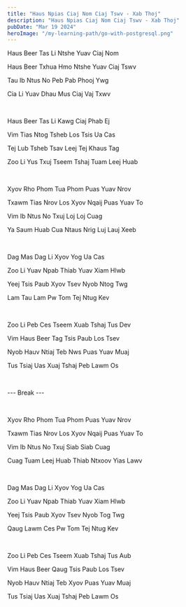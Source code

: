 ```yaml
---
title: "Haus Npias Ciaj Nom Ciaj Tswv - Xab Thoj"
description: "Haus Npias Ciaj Nom Ciaj Tswv - Xab Thoj"
pubDate: "Mar 19 2024"
heroImage: "/my-learning-path/go-with-postgresql.png"
---
```



Haus Beer Tas Li Ntshe Yuav Ciaj Nom

Haus Beer Txhua Hmo Ntshe Yuav Ciaj Tswv

Tau Ib Ntus No Peb Pab Phooj Ywg

Cia Li Yuav Dhau Mus Ciaj Vaj Txwv

<br/>

Haus Beer Tas Li Kawg Ciaj Phab Ej

Vim Tias Ntog Tsheb Los Tsis Ua Cas

Tej Lub Tsheb Tsav Leej Tej Khaus Tag

Zoo Li Yus Txuj Tseem Tshaj Tuam Leej Huab

<br/>

Xyov Rho Phom Tua Phom Puas Yuav Nrov

Txawm Tias Nrov Los Xyov Nqaij Puas Yuav To

Vim Ib Ntus No Txuj Loj Loj Cuag

Ya Saum Huab Cua Ntaus Nrig Luj Lauj Xeeb

<br/>

Dag Mas Dag Li Xyov Yog Ua Cas

Zoo Li Yuav Npab Thiab Yuav Xiam Hlwb

Yeej Tsis Paub Xyov Tsev Nyob Ntog Twg

Lam Tau Lam Pw Tom Tej Ntug Kev

<br/>

Zoo Li Peb Ces Tseem Xuab Tshaj Tus Dev

Vim Haus Beer Tag Tsis Paub Los Tsev

Nyob Hauv Ntiaj Teb Nws Puas Yuav Muaj

Tus Tsiaj Uas Xuaj Tshaj Peb Lawm Os

<br/>

--- Break ---

<br/>


Xyov Rho Phom Tua Phom Puas Yuav Nrov

Txawm Tias Nrov Los Xyov Nqaij Puas Yuav To

Vim Ib Ntus No Txuj Siab Siab Cuag

Cuag Tuam Leej Huab Thiab Ntxoov Yias Lawv

<br/>

Dag Mas Dag Li Xyov Yog Ua Cas

Zoo Li Yuav Npab Thiab Yuav Xiam Hlwb

Yeej Tsis Paub Xyov Tsev Nyob Tog Twg

Qaug Lawm Ces Pw Tom Tej Ntug Kev

<br/>

Zoo Li Peb Ces Tseem Xuab Tshaj Tus Aub

Vim Haus Beer Qaug Tsis Paub Los Tsev

Nyob Hauv Ntiaj Teb Xyov Puas Yuav Muaj

Tus Tsiaj Uas Xuaj Tshaj Peb Lawm Os